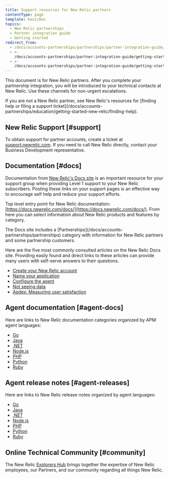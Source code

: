 ```yaml
---
title: Support resources for New Relic partners
contentType: page
template: basicDoc
topics:
  - New Relic partnerships
  - Partner integration guide
  - Getting started
redirect_from:
  - /docs/accounts-partnerships/partnerships/partner-integration-guide/support/
  - >-
    /docs/accounts-partnerships/partner-integration-guide/getting-started/support/
  - >-
    /docs/accounts-partnerships/partner-integration-guide/getting-started/support-resources-new-relic-partners/
---
```


This document is for New Relic partners. After you complete your partnership integration, you will be introduced to your technical contacts at New Relic. Use these channels for non-urgent escalations.

<Callout variant="tip">
  If you are not a New Relic partner, see New Relic's resources for [finding help or filing a support ticket](/docs/accounts-partnerships/education/getting-started-new-relic/finding-help).
</Callout>

## New Relic Support [#support]

To obtain support for partner accounts, create a ticket at [support.newrelic.com](https://support.newrelic.com/). If you need to call New Relic directly, contact your Business Development representative.

## Documentation [#docs]

Documentation from [New Relic's Docs site](https://docs.newrelic.com/docs/) is an important resource for your support group when providing Level 1 support to your New Relic subscribers. Posting these links on your support pages is an effective way to encourage self help and reduce your support efforts.

Top level entry point for New Relic documentation: [https://docs.newrelic.com/docs/](https://docs.newrelic.com/docs/). From here you can select information about New Relic products and features by category.

<Callout variant="tip">
  The Docs site includes a [Partnerships](/docs/accounts-partnerships/partnerships) category with information for New Relic partners and some partnership customers.
</Callout>

Here are the five most commonly consulted articles on the New Relic Docs site. Providing easily found and direct links to these articles can provide many users with self-serve answers to their questions.

* [Create your New Relic account](https://docs.newrelic.com/docs/accounts-partnerships/accounts/account-setup/creating-your-new-relic-account)
* [Name your application](https://docs.newrelic.com/docs/apm/new-relic-apm/installation-configuration/naming-your-application)
* [Configure the agent](https://docs.newrelic.com/docs/apm/new-relic-apm/installation-configuration/configuring-agent)
* [Not seeing data](https://docs.newrelic.com/docs/apm/new-relic-apm/troubleshooting/not-seeing-data)
* [Apdex: Measuring user satisfaction](https://docs.newrelic.com/docs/apm/new-relic-apm/apdex/apdex-measuring-user-satisfaction)

## Agent documentation [#agent-docs]

Here are links to New Relic documentation categories organized by APM agent languages:

* [Go](/docs/agents/go-agent)
* [Java](/docs/agents/java-agent)
* [.NET](/docs/agents/net-agent)
* [Node.js](/docs/agents/nodejs-agent)
* [PHP](/docs/agents/php-agent)
* [Python](/docs/agents/python-agent)
* [Ruby](/docs/agents/ruby-agent)

## Agent release notes [#agent-releases]

Here are links to New Relic release notes organized by agent languages:

* [Go](/docs/release-notes/agent-release-notes/go-release-notes)
* [Java](/docs/release-notes/agent-release-notes/java-release-notes)
* [.NET](/docs/release-notes/agent-release-notes/net-release-notes)
* [Node.js](/docs/release-notes/agent-release-notes/nodejs-release-notes)
* [PHP](/docs/release-notes/agent-release-notes/php-release-notes)
* [Python](/docs/release-notes/agent-release-notes/python-release-notes)
* [Ruby](/docs/release-notes/agent-release-notes/ruby-release-notes)

## Online Technical Community [#community]

The New Relic [Explorers Hub](https://discuss.newrelic.com/categories) brings together the expertise of New Relic employees, our Partners, and our community regarding all things New Relic.
